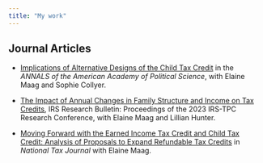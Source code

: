 ```yaml
---
title: "My work"
---
```


## Journal Articles

* [Implications of Alternative Designs of the Child Tax Credit](https://doi.org/10.1177/00027162241272312 ) in the *ANNALS of the American Academy of Political Science*, with Elaine Maag and Sophie Collyer.

* [The Impact of Annual Changes in Family Structure and Income on Tax Credits](https://www.irs.gov/pub/irs-prior/p1500--2023.pdf), IRS Research Bulletin: Proceedings of the 2023 IRS-TPC Research Conference, with Elaine Maag and Lillian Hunter.

* [Moving Forward with the Earned Income Tax Credit and Child Tax Credit: Analysis of Proposals to Expand Refundable Tax Credits](https://www.journals.uchicago.edu/doi/abs/10.17310/ntj.2020.4.11) in *National Tax Journal* with Elaine Maag. 


